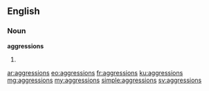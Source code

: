 ==English==

===Noun===
'''aggressions'''

# {{plural of|aggression}}

[[ar:aggressions]]
[[eo:aggressions]]
[[fr:aggressions]]
[[ku:aggressions]]
[[mg:aggressions]]
[[my:aggressions]]
[[simple:aggressions]]
[[sv:aggressions]]